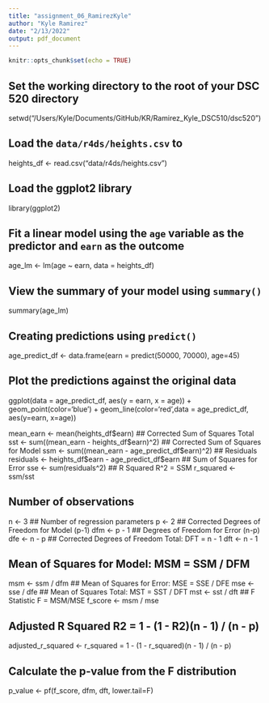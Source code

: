 ```yaml
---
title: "assignment_06_RamirezKyle"
author: "Kyle Ramirez"
date: "2/13/2022"
output: pdf_document
---
```


```r
knitr::opts_chunk$set(echo = TRUE)
```

## Set the working directory to the root of your DSC 520 directory
setwd("/Users/Kyle/Documents/GitHub/KR/Ramirez_Kyle_DSC510/dsc520")

## Load the `data/r4ds/heights.csv` to
heights_df <- read.csv("data/r4ds/heights.csv")

## Load the ggplot2 library
library(ggplot2)

## Fit a linear model using the `age` variable as the predictor and `earn` as the outcome
age_lm <-  lm(age ~ earn, data = heights_df)

## View the summary of your model using `summary()`
summary(age_lm)

## Creating predictions using `predict()`
age_predict_df <- data.frame(earn = predict(50000, 70000), age=45)

## Plot the predictions against the original data
ggplot(data = age_predict_df, aes(y = earn, x = age)) +
  geom_point(color='blue') +
  geom_line(color='red',data = age_predict_df, aes(y=earn, x=age))

mean_earn <- mean(heights_df$earn)
## Corrected Sum of Squares Total
sst <- sum((mean_earn - heights_df$earn)^2)
## Corrected Sum of Squares for Model
ssm <- sum((mean_earn - age_predict_df$earn)^2)
## Residuals
residuals <- heights_df$earn - age_predict_df$earn
## Sum of Squares for Error
sse <- sum(residuals^2)
## R Squared R^2 = SSM\SST
r_squared <- ssm/sst

## Number of observations
n <- 3
## Number of regression parameters
p <- 2
## Corrected Degrees of Freedom for Model (p-1)
dfm <- p - 1
## Degrees of Freedom for Error (n-p)
dfe <- n - p
## Corrected Degrees of Freedom Total:   DFT = n - 1
dft <- n - 1

## Mean of Squares for Model:   MSM = SSM / DFM
msm <- ssm / dfm
## Mean of Squares for Error:   MSE = SSE / DFE
mse <- sse / dfe
## Mean of Squares Total:   MST = SST / DFT
mst <- sst / dft
## F Statistic F = MSM/MSE
f_score <- msm / mse

## Adjusted R Squared R2 = 1 - (1 - R2)(n - 1) / (n - p)
adjusted_r_squared <- r_squared = 1 - (1 - r_squared)(n - 1) / (n - p)

## Calculate the p-value from the F distribution
p_value <- pf(f_score, dfm, dft, lower.tail=F)

